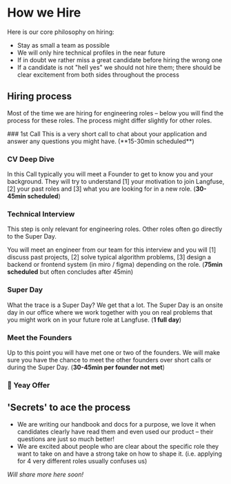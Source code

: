 # How we Hire

Here is our core philosophy on hiring:
- Stay as small a team as possible
- We will only hire technical profiles in the near future
- If in doubt we rather miss a great candidate before hiring the wrong one
- If a candidate is not "hell yes" we should not hire them; there should be clear excitement from both sides throughout the process

## Hiring process

Most of the time we are hiring for engineering roles – below you will find the process for these roles. The process might differ slightly for other roles.

<Steps>
### 1st Call
This is a very short call to chat about your application and answer any questions you might have. (**15-30min scheduled**)

### CV Deep Dive

In this Call typically you will meet a Founder to get to know you and your background. They will try to understand [1] your motivation to join Langfuse, [2] your past roles and [3] what you are looking for in a new role. (**30-45min scheduled**)

### Technical Interview

This step is only relevant for engineering roles. Other roles often go directly to the Super Day. 

You will meet an engineer from our team for this interview and you will [1] discuss past projects, [2] solve typical algorithm problems, [3] design a backend or frontend system (in miro / figma) depending on the role. (**75min scheduled** but often concludes after 45min)


### Super Day 

What the trace is a Super Day? We get that a lot. The Super Day is an onsite day in our office where we work together with you on real problems that you might work on in your future role at Langfuse. (**1 full day**)


### Meet the Founders

Up to this point you will have met one or two of the founders. We will make sure you have the chance to meet the other founders over short calls or during the Super Day. (**30-45min per founder not met**)

### 🥳 Yeay Offer

</Steps>

## 'Secrets' to ace the process
- We are writing our handbook and docs for a purpose, we love it when candidates clearly have read them and even used our product – their questions are just so much better!
- We are excited about people who are clear about the specific role they want to take on and have a strong take on how to shape it. (i.e. applying for 4 very different roles usually confuses us)

*Will share more here soon!*